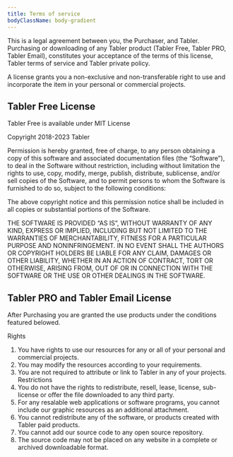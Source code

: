 ```yaml
---
title: Terms of service
bodyClassName: body-gradient
---
```


This is a legal agreement between you, the Purchaser, and Tabler. Purchasing or downloading of any Tabler product (Tabler Free, Tabler PRO, Tabler Email), constitutes your acceptance of the terms of this license, Tabler terms of service and Tabler private policy.

A license grants you a non-exclusive and non-transferable right to use and incorporate the item in your personal or commercial projects.

## Tabler Free License

Tabler Free is available under MIT License

Copyright 2018-2023 Tabler

Permission is hereby granted, free of charge, to any person obtaining a copy of this software and associated documentation files (the “Software”), to deal in the Software without restriction, including without limitation the rights to use, copy, modify, merge, publish, distribute, sublicense, and/or sell copies of the Software, and to permit persons to whom the Software is furnished to do so, subject to the following conditions:

The above copyright notice and this permission notice shall be included in all copies or substantial portions of the Software.

THE SOFTWARE IS PROVIDED “AS IS”, WITHOUT WARRANTY OF ANY KIND, EXPRESS OR IMPLIED, INCLUDING BUT NOT LIMITED TO THE WARRANTIES OF MERCHANTABILITY, FITNESS FOR A PARTICULAR PURPOSE AND NONINFRINGEMENT. IN NO EVENT SHALL THE AUTHORS OR COPYRIGHT HOLDERS BE LIABLE FOR ANY CLAIM, DAMAGES OR OTHER LIABILITY, WHETHER IN AN ACTION OF CONTRACT, TORT OR OTHERWISE, ARISING FROM, OUT OF OR IN CONNECTION WITH THE SOFTWARE OR THE USE OR OTHER DEALINGS IN THE SOFTWARE.

## Tabler PRO and Tabler Email License

After Purchasing you are granted the use products under the conditions featured belowed.

Rights

1. You have rights to use our resources for any or all of your personal and commercial projects.
2. You may modify the resources according to your requirements.
3. You are not required to attribute or link to Tabler in any of your projects.
   Restrictions
4. You do not have the rights to redistribute, resell, lease, license, sub-license or offer the file downloaded to any third party.
5. For any resalable web applications or software programs, you cannot include our graphic resources as an additional attachment.
6. You cannot redistribute any of the software, or products created with Tabler paid products.
7. You cannot add our source code to any open source repository.
8. The source code may not be placed on any website in a complete or archived downloadable format.

